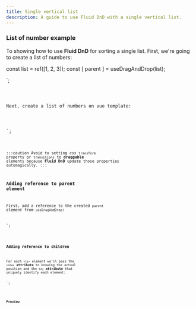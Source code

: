 ```yaml
---
title: Single vertical list
description: A guide to use Fluid DnD with a single vertical list.
---
```



### List of number example

To showing how to use **Fluid DnD** for sorting a single list.
First, we're going to create a list of numbers:


const list = ref([1, 2, 3]);
const [ parent ] = useDragAndDrop(list);

</script>`;

<Code code={listOfNumbers} lang="vue" />

Next, create a list of numbers on vue template:

<template>
  <ul class="number-list">
    <li class="number" v-for="(element, index) in list">
      {{ element }}
    </li>
  </ul>
</template>
<style>
  .number {
    border-style: solid;
    padding-left: 5px;
    margin-top: 0.25rem;
    border-width: 2px;
  }
  .number-list {
    display: block;
    padding: 10px;
  }
</style>
`;

<Code code={listOfNumbersHTML} lang="vue" />

:::caution
Avoid to setting _css_ `transform` property or `transitions` to **draggable** elements because **Fluid DnD** update those properties automagically.
:::

### Adding reference to parent element

First, add a reference to the created `parent` _element_ from `useDragAndDrop`:


<template>
   <ul ref="parent" class="number-list">
      <li class="number" v-for="(element, index) in list">
        {{ element }}
      </li>
   </ul>
</template>
`;

<Code code={listOfNumbersDroppable} lang="vue" mark={highlightsDroppable} />

### Adding reference to children

For each `<li>` element we'll pass the `index` **attribute** to knowing the actual position and the `key` **attribute** that uniquely identify each element:


<template>
    <ul ref="parent" class="number-list">
      <li class="number" v-for="(element, index) in list" :index="index" :key="element">
        {{ element }}
      </li>
    </ul>
</template>`;


<Code code={listOfNumbersDraggable} lang="vue" mark={highlightsDraggable} />

### Preview

<div class="pl-8">
  <SingleVerticalList client:load />
</div>
